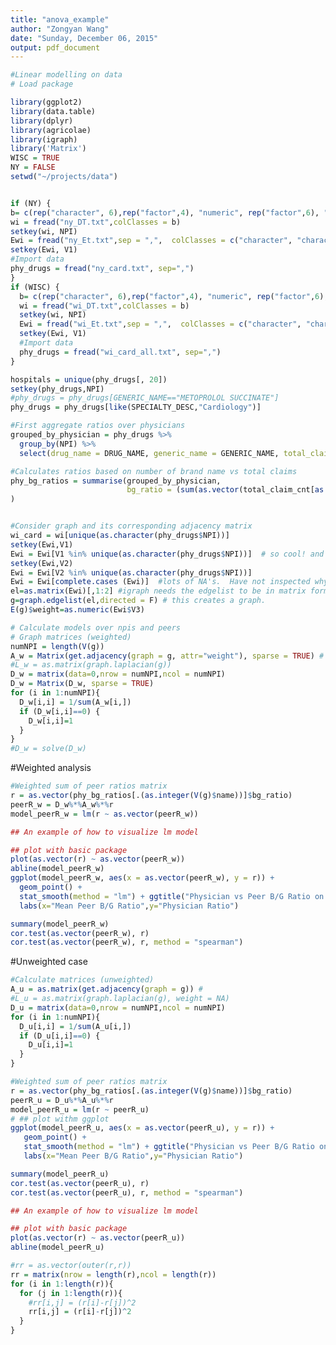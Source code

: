 ```yaml
---
title: "anova_example"
author: "Zongyan Wang"
date: "Sunday, December 06, 2015"
output: pdf_document
---
```



```r
#Linear modelling on data
# Load package

library(ggplot2)
library(data.table)
library(dplyr)
library(agricolae)
library(igraph)
library('Matrix')
WISC = TRUE
NY = FALSE
setwd("~/projects/data")


if (NY) {
b= c(rep("character", 6),rep("factor",4), "numeric", rep("factor",6), "character", "character", "character", "numeric", rep("character",2), "factor", "character", "factor", "character", rep("character", 10), rep("factor", 6))
wi = fread("ny_DT.txt",colClasses = b)
setkey(wi, NPI)
Ewi = fread("ny_Et.txt",sep = ",",  colClasses = c("character", "character","numeric", "numeric", "numeric"))
setkey(Ewi, V1)
#Import data
phy_drugs = fread("ny_card.txt", sep=",")
}
if (WISC) {
  b= c(rep("character", 6),rep("factor",4), "numeric", rep("factor",6), "character", "character", "character", "numeric", rep("character",2), "factor", "character", "factor", "character", rep("character", 10), rep("factor", 6))
  wi = fread("wi_DT.txt",colClasses = b)
  setkey(wi, NPI)
  Ewi = fread("wi_Et.txt",sep = ",",  colClasses = c("character", "character","numeric", "numeric", "numeric"))
  setkey(Ewi, V1)
  #Import data
  phy_drugs = fread("wi_card_all.txt", sep=",")
}

hospitals = unique(phy_drugs[, 20])
setkey(phy_drugs,NPI)
#phy_drugs = phy_drugs[GENERIC_NAME=="METOPROLOL SUCCINATE"]
phy_drugs = phy_drugs[like(SPECIALTY_DESC,"Cardiology")]

#First aggregate ratios over physicians 
grouped_by_physician = phy_drugs %>% 
  group_by(NPI) %>%
  select(drug_name = DRUG_NAME, generic_name = GENERIC_NAME, total_claim_cnt = TOTAL_CLAIM_COUNT) 

#Calculates ratios based on number of brand name vs total claims
phy_bg_ratios = summarise(grouped_by_physician, 
                          bg_ratio = (sum(as.vector(total_claim_cnt[as.vector(drug_name) != as.vector(generic_name)]))/sum(as.vector(total_claim_cnt)))
)


#Consider graph and its corresponding adjacency matrix
wi_card = wi[unique(as.character(phy_drugs$NPI))]
setkey(Ewi,V1)
Ewi = Ewi[V1 %in% unique(as.character(phy_drugs$NPI))]  # so cool! and fast!
setkey(Ewi,V2)
Ewi = Ewi[V2 %in% unique(as.character(phy_drugs$NPI))]
Ewi = Ewi[complete.cases (Ewi)]  #lots of NA's.  Have not inspected why.
el=as.matrix(Ewi)[,1:2] #igraph needs the edgelist to be in matrix format
g=graph.edgelist(el,directed = F) # this creates a graph.
E(g)$weight=as.numeric(Ewi$V3)

# Calculate models over npis and peers
# Graph matrices (weighted)
numNPI = length(V(g))
A_w = Matrix(get.adjacency(graph = g, attr="weight"), sparse = TRUE) #
#L_w = as.matrix(graph.laplacian(g))
D_w = matrix(data=0,nrow = numNPI,ncol = numNPI)
D_w = Matrix(D_w, sparse = TRUE)
for (i in 1:numNPI){
  D_w[i,i] = 1/sum(A_w[i,])
  if (D_w[i,i]==0) {
    D_w[i,i]=1
  }
} 
#D_w = solve(D_w)
```

#Weighted analysis
```r
#Weighted sum of peer ratios matrix
r = as.vector(phy_bg_ratios[.(as.integer(V(g)$name))]$bg_ratio)
peerR_w = D_w%*%A_w%*%r
model_peerR_w = lm(r ~ as.vector(peerR_w))

## An example of how to visualize lm model

## plot with basic package
plot(as.vector(r) ~ as.vector(peerR_w))
abline(model_peerR_w)
ggplot(model_peerR_w, aes(x = as.vector(peerR_w), y = r)) +
  geom_point() +
  stat_smooth(method = "lm") + ggtitle("Physician vs Peer B/G Ratio on Weighed Graph (for MS)") +
  labs(x="Mean Peer B/G Ratio",y="Physician Ratio")

summary(model_peerR_w)
cor.test(as.vector(peerR_w), r)
cor.test(as.vector(peerR_w), r, method = "spearman")

```

#Unweighted case
```r
#Calculate matrices (unweighted)
A_u = as.matrix(get.adjacency(graph = g)) #
#L_u = as.matrix(graph.laplacian(g), weight = NA)
D_u = matrix(data=0,nrow = numNPI,ncol = numNPI)
for (i in 1:numNPI){
  D_u[i,i] = 1/sum(A_u[i,])
  if (D_u[i,i]==0) {
    D_u[i,i]=1
  }
} 

#Weighted sum of peer ratios matrix
r = as.vector(phy_bg_ratios[.(as.integer(V(g)$name))]$bg_ratio)
peerR_u = D_u%*%A_u%*%r
model_peerR_u = lm(r ~ peerR_u)
# ## plot withm ggplot
ggplot(model_peerR_u, aes(x = as.vector(peerR_u), y = r)) +
   geom_point() +
   stat_smooth(method = "lm") + ggtitle("Physician vs Peer B/G Ratio on Unweighed Graph (for MS)") +
   labs(x="Mean Peer B/G Ratio",y="Physician Ratio")

summary(model_peerR_u)
cor.test(as.vector(peerR_u), r)
cor.test(as.vector(peerR_u), r, method = "spearman")

## An example of how to visualize lm model

## plot with basic package
plot(as.vector(r) ~ as.vector(peerR_u))
abline(model_peerR_u)

#rr = as.vector(outer(r,r))
rr = matrix(nrow = length(r),ncol = length(r))
for (i in 1:length(r)){
  for (j in 1:length(r)){
    #rr[i,j] = (r[i]-r[j])^2
    rr[i,j] = (r[i]-r[j])^2
  }
}

```